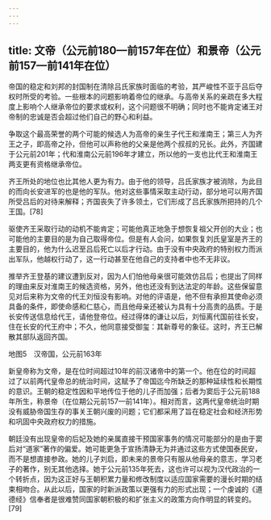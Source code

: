 ```yaml
---
---
---
```

title: 文帝（公元前180—前157年在位）和景帝（公元前157—前141年在位）
---



帝国的稳定和刘邦的封国制在清除吕氏家族时面临的考验，其严峻性不亚于吕后夺权时所受的考验。一些根本的问题影响着帝位的继承。与高帝关系的亲疏在多大程度上影响个人继承帝位的要求或权利，这个问题很不明确；同时也不能肯定诸王对帝制的忠诚是否会超过他们自己的野心和利益。

争取这个最高荣誉的两个可能的候选人为高帝的亲生子代王和淮南王；第三人为齐王之子，即高帝之孙，但他可以声称他的父亲是他两个叔叔的兄长。此外，齐国建于公元前201年；代和淮南公元前196年才建立，所以他的一支也比代王和淮南王两支更有资格继承帝位。

齐王所处的地位也比其他人更为有力。由于他的领导，吕氏家族才被消除，为此目的而向长安进军的也是他的军队。他对这些事情采取主动行动，部分地可以用齐国所受吕后的对待来解释；齐国丧失了许多领土，它们形成了吕氏家族所把持的几个王国。[78]

驱使齐王采取行动的动机不能肯定；可能他真正地急于想恢复祖父开创的大业；也可能他的主要目的是为自己取得帝位。但是有人会问，如果恢复刘氏皇室是齐王的主要目的，他为什么迟至吕后死亡以后才行动。由于没有中央政府的特别权力而派出军队，他越权行动了，这一行动甚至在他自己的支持者中也不无非议。

推举齐王登基的建议遭到反对，因为人们怕他母亲很可能效仿吕后；也提出了同样的理由来反对淮南王的候选资格，另外，他也还没有到达法定的年龄。这些保留意见对后来称为文帝的代王刘恒没有影响。对他的评语是，他不但有承担其使命必须具备的条件，即使命感和仁慈心，而且他母亲还被认为具有十分高贵的品质。于是长安传送信息给代王，请他登帝位。经过得体的谦让以后，刘恒离代国前往长安，住在长安的代王府中；不久，他同意接受御玺：其新尊号的象征。这时，齐王已解散其部队返回齐国。



地图5　汉帝国，公元前163年

新皇帝称为文帝，是在位时间超过10年的前汉诸帝中的第一个。他在位的时间超过了以前两代皇帝总的统治时间，这赋予了帝国迄今所缺乏的那种延续性和长期性的意识。王朝的稳定性因和平地传位于他的儿子而加强；后者为窦后于公元前188年所生，称景帝（在位期公元前157—前141年）。相对而言，这两代皇帝统治时期没有威胁帝国生存的事关王朝兴废的问题；它们都采用了旨在稳定社会和经济形势和巩固中央政府权力的措施。

朝廷没有出现皇帝的后妃及她的亲属直接干预国家事务的情况可能部分的是由于窦后对“道家”著作的偏爱。她可能更急于宣扬清静无为并通过这些方式使国泰民安，而不是想直接参政。她的儿子刘启，即未来的景帝只有服从他母亲的意志，学习老子的著作，别无其他选择。她于公元前135年死去，这也许可以视为汉代政治的一个转折点，因为这正好与王朝积累力量和修改制度以适应国家需要的漫长时期的结束相吻合。从此以后，国家的时新派政策以更强有力的形式出现；一个虔诚的《道德经》信奉者是很难赞同国家朝积极的和扩张主义的政策方向作明显的转变的。[79]